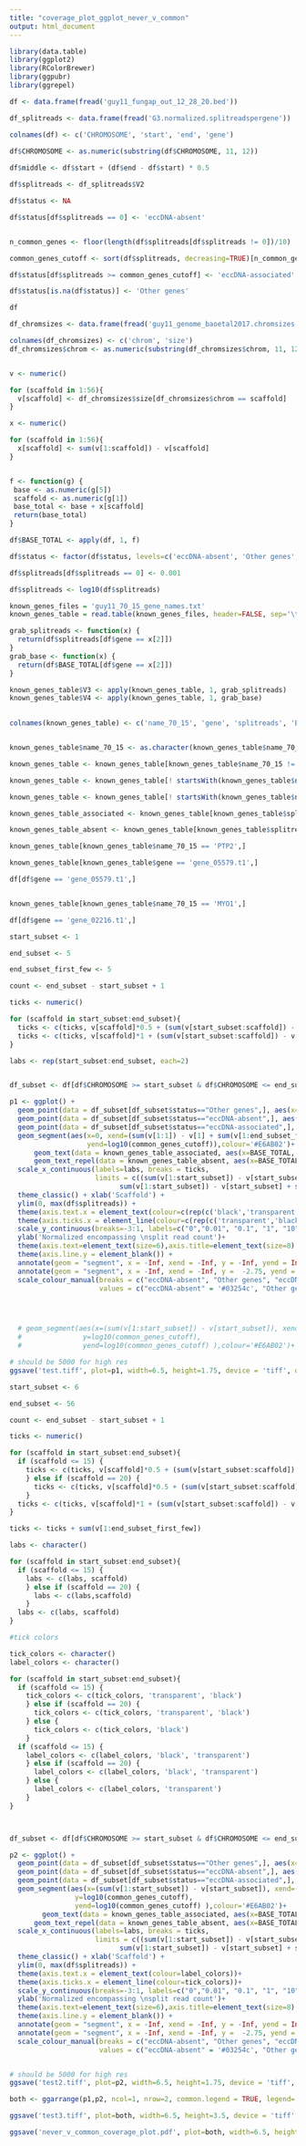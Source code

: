 ```yaml
---
title: "coverage_plot_ggplot_never_v_common"
output: html_document
---
```


```r
library(data.table)
library(ggplot2)
library(RColorBrewer)
library(ggpubr)
library(ggrepel)

```

```r

df <- data.frame(fread('guy11_fungap_out_12_28_20.bed'))

df_splitreads <- data.frame(fread('G3.normalized.splitreadspergene'))

colnames(df) <- c('CHROMOSOME', 'start', 'end', 'gene')

df$CHROMOSOME <- as.numeric(substring(df$CHROMOSOME, 11, 12))
                          
df$middle <- df$start + (df$end - df$start) * 0.5

df$splitreads <- df_splitreads$V2

df$status <- NA

df$status[df$splitreads == 0] <- 'eccDNA-absent'


n_common_genes <- floor(length(df$splitreads[df$splitreads != 0])/10)

common_genes_cutoff <- sort(df$splitreads, decreasing=TRUE)[n_common_genes]

df$status[df$splitreads >= common_genes_cutoff] <- 'eccDNA-associated'

df$status[is.na(df$status)] <- 'Other genes'

df

```

```r

df_chromsizes <- data.frame(fread('guy11_genome_baoetal2017.chromsizes'))

colnames(df_chromsizes) <- c('chrom', 'size')
df_chromsizes$chrom <- as.numeric(substring(df_chromsizes$chrom, 11, 12))


v <- numeric()

for (scaffold in 1:56){
  v[scaffold] <- df_chromsizes$size[df_chromsizes$chrom == scaffold]
}

x <- numeric()

for (scaffold in 1:56){
  x[scaffold] <- sum(v[1:scaffold]) - v[scaffold]
}


f <- function(g) {
 base <- as.numeric(g[5])
 scaffold <- as.numeric(g[1])
 base_total <- base + x[scaffold]
 return(base_total)
}

df$BASE_TOTAL <- apply(df, 1, f)

df$status <- factor(df$status, levels=c('eccDNA-absent', 'Other genes', 'eccDNA-associated'))

df$splitreads[df$splitreads == 0] <- 0.001

df$splitreads <- log10(df$splitreads)

```

```r
known_genes_files = 'guy11_70_15_gene_names.txt'
known_genes_table = read.table(known_genes_files, header=FALSE, sep='\t')

grab_splitreads <- function(x) {
  return(df$splitreads[df$gene == x[2]])
}
grab_base <- function(x) {
  return(df$BASE_TOTAL[df$gene == x[2]])
}

known_genes_table$V3 <- apply(known_genes_table, 1, grab_splitreads)
known_genes_table$V4 <- apply(known_genes_table, 1, grab_base)

  
colnames(known_genes_table) <- c('name_70_15', 'gene', 'splitreads', 'BASE_TOTAL')


known_genes_table$name_70_15 <- as.character(known_genes_table$name_70_15)

known_genes_table <- known_genes_table[known_genes_table$name_70_15 != 'unknown',]

known_genes_table <- known_genes_table[! startsWith(known_genes_table$name_70_15,'MGG_'),]

known_genes_table <- known_genes_table[! startsWith(known_genes_table$name_70_15,'MGCH'),]

known_genes_table_associated <- known_genes_table[known_genes_table$splitreads > -0.4279071,]

known_genes_table_absent <- known_genes_table[known_genes_table$splitreads == min(known_genes_table$splitreads),]

```


```r

known_genes_table[known_genes_table$name_70_15 == 'PTP2',]

known_genes_table[known_genes_table$gene == 'gene_05579.t1',]

df[df$gene == 'gene_05579.t1',]


known_genes_table[known_genes_table$name_70_15 == 'MYO1',]

df[df$gene == 'gene_02216.t1',]

```


```r

start_subset <- 1

end_subset <- 5

end_subset_first_few <- 5

count <- end_subset - start_subset + 1

ticks <- numeric()

for (scaffold in start_subset:end_subset){
  ticks <- c(ticks, v[scaffold]*0.5 + (sum(v[start_subset:scaffold]) - v[scaffold]))
  ticks <- c(ticks, v[scaffold]*1 + (sum(v[start_subset:scaffold]) - v[scaffold]))
}

labs <- rep(start_subset:end_subset, each=2)


df_subset <- df[df$CHROMOSOME >= start_subset & df$CHROMOSOME <= end_subset,]

p1 <- ggplot() + 
  geom_point(data = df_subset[df_subset$status=="Other genes",], aes(x=BASE_TOTAL, y=splitreads, color='Other genes'),size=0.1)+
  geom_point(data = df_subset[df_subset$status=="eccDNA-absent",], aes(x=BASE_TOTAL, y=splitreads, color='eccDNA-absent'),size=0.1) +
  geom_point(data = df_subset[df_subset$status=="eccDNA-associated",], aes(x=BASE_TOTAL, y=splitreads, color='eccDNA-associated'),size=0.1) +
  geom_segment(aes(x=0, xend=(sum(v[1:1]) - v[1] + sum(v[1:end_subset_first_few])), y=log10(common_genes_cutoff), 
                   yend=log10(common_genes_cutoff)),colour='#E6AB02')+
      geom_text(data = known_genes_table_associated, aes(x=BASE_TOTAL, y=splitreads, label=name_70_15), size =2) +
      geom_text_repel(data = known_genes_table_absent, aes(x=BASE_TOTAL, y=splitreads, label=name_70_15), size =2, min.segment.length = 0, max.overlaps = 100, segment.linetype = 2, force = 0.075) +
  scale_x_continuous(labels=labs, breaks = ticks,
                     limits = c((sum(v[1:start_subset]) - v[start_subset]),
                           sum(v[1:start_subset]) - v[start_subset] + sum(v[1:end_subset_first_few]))) + 
  theme_classic() + xlab('Scaffold') +
  ylim(0, max(df$splitreads)) +
  theme(axis.text.x = element_text(colour=c(rep(c('black','transparent'),count))))+
  theme(axis.ticks.x = element_line(colour=c(rep(c('transparent','black'),count))))+
  scale_y_continuous(breaks=-3:1, labels=c("0","0.01", "0.1", "1", "10"), limits = c(-3,1)) +
  ylab('Normalized encompassing \nsplit read count')+
  theme(axis.text=element_text(size=6),axis.title=element_text(size=8) , legend.title=element_blank(), legend.position = 'bottom', legend.text=element_text(size=6)) + guides(colour = guide_legend(override.aes = list(size=2))) +
  theme(axis.line.y = element_blank()) +
  annotate(geom = "segment", x = -Inf, xend = -Inf, y = -Inf, yend = Inf) +
  annotate(geom = "segment", x = -Inf, xend = -Inf, y =  -2.75, yend = -2.5, color = "white", size = 1) +
  scale_colour_manual(breaks = c("eccDNA-absent", "Other genes", "eccDNA-associated"),
                      values = c("eccDNA-absent" = '#03254c', "Other genes" = "grey", "eccDNA-associated" = "#E6AB02"))




  # geom_segment(aes(x=(sum(v[1:start_subset]) - v[start_subset]), xend=(sum(v[1:end_subset])), 
  #               y=log10(common_genes_cutoff), 
  #               yend=log10(common_genes_cutoff) ),colour='#E6AB02')+

# should be 5000 for high res
ggsave('test.tiff', plot=p1, width=6.5, height=1.75, device = 'tiff', dpi = 1000)

```

```r

start_subset <- 6

end_subset <- 56

count <- end_subset - start_subset + 1

ticks <- numeric()

for (scaffold in start_subset:end_subset){
  if (scaffold <= 15) {
    ticks <- c(ticks, v[scaffold]*0.5 + (sum(v[start_subset:scaffold]) - v[scaffold]))
    } else if (scaffold == 20) {
      ticks <- c(ticks, v[scaffold]*0.5 + (sum(v[start_subset:scaffold]) - v[scaffold]))
    } 
  ticks <- c(ticks, v[scaffold]*1 + (sum(v[start_subset:scaffold]) - v[scaffold]))
}

ticks <- ticks + sum(v[1:end_subset_first_few])

labs <- character()

for (scaffold in start_subset:end_subset){
  if (scaffold <= 15) {
    labs <- c(labs, scaffold)
    } else if (scaffold == 20) {
      labs <- c(labs,scaffold)
    } 
  labs <- c(labs, scaffold)
}

#tick colors

tick_colors <- character()
label_colors <- character()

for (scaffold in start_subset:end_subset){
  if (scaffold <= 15) {
    tick_colors <- c(tick_colors, 'transparent', 'black')
    } else if (scaffold == 20) {
      tick_colors <- c(tick_colors, 'transparent', 'black')
    } else {
      tick_colors <- c(tick_colors, 'black')
    }
  if (scaffold <= 15) {
    label_colors <- c(label_colors, 'black', 'transparent')
    } else if (scaffold == 20) {
      label_colors <- c(label_colors, 'black', 'transparent')
    } else {
      label_colors <- c(label_colors, 'transparent')
    }
}



df_subset <- df[df$CHROMOSOME >= start_subset & df$CHROMOSOME <= end_subset,]

p2 <- ggplot() +
  geom_point(data = df_subset[df_subset$status=="Other genes",], aes(x=BASE_TOTAL, y=splitreads, color='Other genes'),size=0.1)+
  geom_point(data = df_subset[df_subset$status=="eccDNA-absent",], aes(x=BASE_TOTAL, y=splitreads, color='eccDNA-absent'),size=0.1) +
  geom_point(data = df_subset[df_subset$status=="eccDNA-associated",], aes(x=BASE_TOTAL, y=splitreads, color='eccDNA-associated'),size=0.1) +
  geom_segment(aes(x=(sum(v[1:start_subset]) - v[start_subset]), xend=(sum(v[1:end_subset])), 
                y=log10(common_genes_cutoff), 
                yend=log10(common_genes_cutoff) ),colour='#E6AB02')+
        geom_text(data = known_genes_table_associated, aes(x=BASE_TOTAL, y=splitreads, label=name_70_15), size =2) +
      geom_text_repel(data = known_genes_table_absent, aes(x=BASE_TOTAL, y=splitreads, label=name_70_15), size =2, min.segment.length = 0, max.overlaps = 100, segment.linetype = 2, force = 0.075) +
  scale_x_continuous(labels=labs, breaks = ticks,
                     limits = c((sum(v[1:start_subset]) - v[start_subset]),
                           sum(v[1:start_subset]) - v[start_subset] + sum(v[1:end_subset_first_few]))) +
  theme_classic() + xlab('Scaffold') +
  ylim(0, max(df$splitreads)) +
  theme(axis.text.x = element_text(colour=label_colors))+
  theme(axis.ticks.x = element_line(colour=tick_colors))+
  scale_y_continuous(breaks=-3:1, labels=c("0","0.01", "0.1", "1", "10"), limits = c(-3,1)) +
  ylab('Normalized encompassing \nsplit read count')+
  theme(axis.text=element_text(size=6),axis.title=element_text(size=8) , legend.title=element_blank(), legend.position = 'bottom', legend.text=element_text(size=6))+ guides(colour = guide_legend(override.aes = list(size=2)))+
  theme(axis.line.y = element_blank()) +
  annotate(geom = "segment", x = -Inf, xend = -Inf, y = -Inf, yend = Inf) +
  annotate(geom = "segment", x = -Inf, xend = -Inf, y =  -2.75, yend = -2.5, color = "white", size = 1)+
  scale_colour_manual(breaks = c("eccDNA-absent", "Other genes", "eccDNA-associated"),
                      values = c("eccDNA-absent" = '#03254c', "Other genes" = "grey", "eccDNA-associated" = "#E6AB02"))


# should be 5000 for high res
ggsave('test2.tiff', plot=p2, width=6.5, height=1.75, device = 'tiff', dpi = 1000)

```

```r
both <- ggarrange(p1,p2, ncol=1, nrow=2, common.legend = TRUE, legend='bottom')

ggsave('test3.tiff', plot=both, width=6.5, height=3.5, device = 'tiff', dpi = 1000)

ggsave('never_v_common_coverage_plot.pdf', plot=both, width=6.5, height=3.5, device = 'pdf')

```

